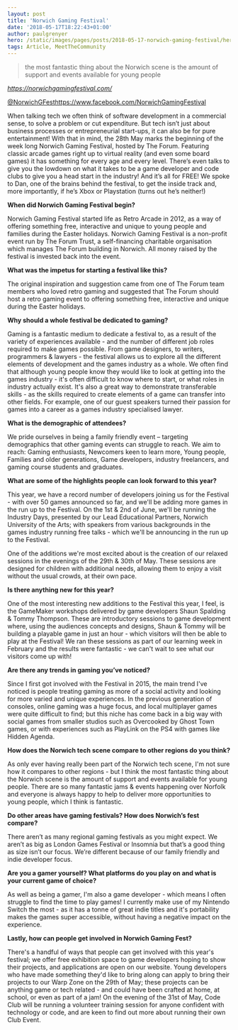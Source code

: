 ```yaml
---
layout: post
title: 'Norwich Gaming Festival'
date: '2018-05-17T18:22:43+01:00'
author: paulgrenyer
hero: /static/images/pages/posts/2018-05-17-norwich-gaming-festival/hero.jpg
tags: Article, MeetTheCommunity
---
```


> the most fantastic thing about the Norwich scene is the amount of support and events available for young people

_<https://norwichgamingfestival.com/>_

[@NorwichGFest](https://twitter.com/NorwichGFest)<https://www.facebook.com/NorwichGamingFestival>

When talking tech we often think of software development in a commercial sense, to solve a problem or cut expenditure. But tech isn’t just about business processes or entrepreneurial start-ups, it can also be for pure entertainment! With that in mind, the 28th May marks the beginning of the week long Norwich Gaming Festival, hosted by The Forum. Featuring classic arcade games right up to virtual reality (and even some board games) it has something for every age and every level. There’s even talks to give you the lowdown on what it takes to be a game developer and code clubs to give you a head start in the industry! And it’s all for FREE! We spoke to Dan, one of the brains behind the festival, to get the inside track and, more importantly, if he’s Xbox or Playstation (turns out he’s neither!)

**When did Norwich Gaming Festival begin?**

Norwich Gaming Festival started life as Retro Arcade in 2012, as a way of offering something free, interactive and unique to young people and families during the Easter holidays. Norwich Gaming Festival is a non-profit event run by The Forum Trust, a self-financing charitable organisation which manages The Forum building in Norwich. All money raised by the festival is invested back into the event.

**What was the impetus for starting a festival like this?**

The original inspiration and suggestion came from one of The Forum team members who loved retro gaming and suggested that The Forum should host a retro gaming event to offering something free, interactive and unique during the Easter holidays.

**Why should a whole festival be dedicated to gaming?**

Gaming is a fantastic medium to dedicate a festival to, as a result of the variety of experiences available - and the number of different job roles required to make games possible. From game designers, to writers, programmers & lawyers - the festival allows us to explore all the different elements of development and the games industry as a whole. We often find that although young people know they would like to look at getting into the games industry - it's often difficult to know where to start, or what roles in industry actually exist. It's also a great way to demonstrate transferable skills - as the skills required to create elements of a game can transfer into other fields. For example, one of our guest speakers turned their passion for games into a career as a games industry specialised lawyer.

**What is the demographic of attendees?**

We pride ourselves in being a family friendly event – targeting demographics that other gaming events can struggle to reach. We aim to reach: Gaming enthusiasts, Newcomers keen to learn more, Young people, Families and older generations, Game developers, industry freelancers, and gaming course students and graduates.

**What are some of the highlights people can look forward to this year?**

This year, we have a record number of developers joining us for the Festival - with over 50 games announced so far, and we'll be adding more games in the run up to the Festival. On the 1st & 2nd of June, we'll be running the Industry Days, presented by our Lead Educational Partners, Norwich University of the Arts; with speakers from various backgrounds in the games industry running free talks - which we'll be announcing in the run up to the Festival.

One of the additions we're most excited about is the creation of our relaxed sessions in the evenings of the 29th & 30th of May. These sessions are designed for children with additional needs, allowing them to enjoy a visit without the usual crowds, at their own pace.

**Is there anything new for this year?**

One of the most interesting new additions to the Festival this year, I feel, is the GameMaker workshops delivered by game developers Shaun Spalding & Tommy Thompson. These are introductory sessions to game development where, using the audiences concepts and designs, Shaun & Tommy will be building a playable game in just an hour - which visitors will then be able to play at the Festival! We ran these sessions as part of our learning week in February and the results were fantastic - we can't wait to see what our visitors come up with!

**Are there any trends in gaming you’ve noticed?**

Since I first got involved with the Festival in 2015, the main trend I've noticed is people treating gaming as more of a social activity and looking for more varied and unique experiences. In the previous generation of consoles, online gaming was a huge focus, and local multiplayer games were quite difficult to find; but this niche has come back in a big way with social games from smaller studios such as Overcooked by Ghost Town games, or with experiences such as PlayLink on the PS4 with games like Hidden Agenda.

**How does the Norwich tech scene compare to other regions do you think?**

As only ever having really been part of the Norwich tech scene, I'm not sure how it compares to other regions - but I think the most fantastic thing about the Norwich scene is the amount of support and events available for young people. There are so many fantastic jams & events happening over Norfolk and everyone is always happy to help to deliver more opportunities to young people, which I think is fantastic.

**Do other areas have gaming festivals? How does Norwich’s fest compare?**

There aren’t as many regional gaming festivals as you might expect. We aren’t as big as London Games Festival or Insomnia but that’s a good thing as size isn’t our focus. We’re different because of our family friendly and indie developer focus.

**Are you a gamer yourself? What platforms do you play on and what is your current game of choice?**

As well as being a gamer, I'm also a game developer - which means I often struggle to find the time to play games! I currently make use of my Nintendo Switch the most - as it has a tonne of great indie titles and it's portability makes the games super accessible, without having a negative impact on the experience.

**Lastly, how can people get involved in Norwich Gaming Fest?**

There's a handful of ways that people can get involved with this year's festival; we offer free exhibition space to game developers hoping to show their projects, and applications are open on our website. Young developers who have made something they'd like to bring along can apply to bring their projects to our Warp Zone on the 29th of May; these projects can be anything game or tech related - and could have been crafted at home, at school, or even as part of a jam! On the evening of the 31st of May, Code Club will be running a volunteer training session for anyone confident with technology or code, and are keen to find out more about running their own Club Event.